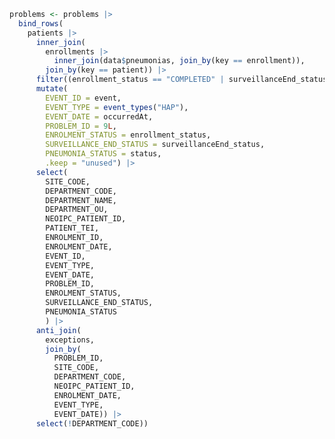 ```r

problems <- problems |>
  bind_rows(
    patients |>
      inner_join(
        enrollments |>
          inner_join(data$pneumonias, join_by(key == enrollment)),
        join_by(key == patient)) |>
      filter((enrollment_status == "COMPLETED" | surveillanceEnd_status == "COMPLETED") & status != "COMPLETED") |>
      mutate(
        EVENT_ID = event,
        EVENT_TYPE = event_types("HAP"),
        EVENT_DATE = occurredAt,
        PROBLEM_ID = 9L,
        ENROLMENT_STATUS = enrollment_status,
        SURVEILLANCE_END_STATUS = surveillanceEnd_status,
        PNEUMONIA_STATUS = status,
        .keep = "unused") |>
      select(
        SITE_CODE,
        DEPARTMENT_CODE,
        DEPARTMENT_NAME,
        DEPARTMENT_OU,
        NEOIPC_PATIENT_ID,
        PATIENT_TEI,
        ENROLMENT_ID,
        ENROLMENT_DATE,
        EVENT_ID,
        EVENT_TYPE,
        EVENT_DATE,
        PROBLEM_ID,
        ENROLMENT_STATUS,
        SURVEILLANCE_END_STATUS,
        PNEUMONIA_STATUS
        ) |>
      anti_join(
        exceptions,
        join_by(
          PROBLEM_ID,
          SITE_CODE,
          DEPARTMENT_CODE,
          NEOIPC_PATIENT_ID,
          ENROLMENT_DATE,
          EVENT_TYPE,
          EVENT_DATE)) |>
      select(!DEPARTMENT_CODE))
```
